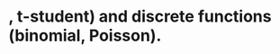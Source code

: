 # , t-student) and discrete functions (binomial, Poisson).
# 
# <!-- ### t-Student distribution -->
#   
#   <!-- ## Discrete distributions -->
#   
#   <!-- ### Discrete uniform distribution -->
#   
#   <!-- ### Discrete binomial distribution -->
#   
#   <!-- Throwing a coin holds two possible values: Bernoulli Bernoulli to Binomial https://math.stackexchange.com/questions/838107/what-is-the-difference-and-relationship-between-the-binomial-and-bernoulli-distr -->
#   
#   <!-- ### Discrete Poisson distribution -->
#   
#   <!-- curve(ppois(x,lambda=1),0,10) curve(dpois(x,lambda=1),0,10) -->
#   
#   <!-- ### QQ plots -->
#   
#   <!-- Comparing to a theoretical distribution -->
#   
#   <!-- # Define the range of lambda values (from 0.2 to 2 in steps of 0.2) -->
#   
#   <!-- lambda_values <- seq(0.2, 2, by = 0.2) -->
#     
#     <!-- # Define the range of n values (from 0 to 4) -->
#     
#     <!-- n_values <- 0:4 -->
#       
#       <!-- # Function to calculate Poisson probabilities for a given lambda -->
#       
#       <!-- calc_probs <- function(lambda) { -->
#           
#           <!--   sapply(n_values, function(n) dpois(n, lambda)) -->
#           
#           <!-- } -->
#         
#         <!-- # Apply the function to each lambda value and transpose the result -->
#         
#         <!-- prob_matrix <- t(sapply(lambda_values, calc_probs)) -->
#           
#           <!-- # Convert the matrix to a data frame for better readability -->
#           
#           <!-- prob_df <- as.data.frame(prob_matrix) -->
#             
#             <!-- # Set the row names to the corresponding lambda values -->
#             
#             <!-- rownames(prob_df) <- paste("λ =", lambda_values) -->
#               
#               <!-- # Set the column names to the corresponding n values -->
#               
#               <!-- colnames(prob_df) <- paste("n =", n_values) -->
#                 
#                 <!-- # Print the data frame -->
#                 
#                 <!-- options(scipen = 999) -->
#                 
#                 <!-- print(prob_df) -->
#                 
#                 <!-- options(scipen = 0) -->
#                 
#                 
                
